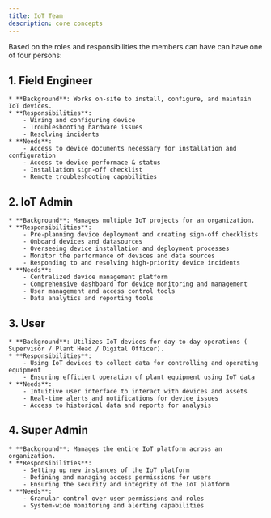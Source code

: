 ```yaml
---
title: IoT Team
description: core concepts
---
```


Based on the roles and responsibilities the members can have can have one of four persons:

## 1. Field Engineer
    * **Background**: Works on-site to install, configure, and maintain IoT devices.
    * **Responsibilities**: 
        - Wiring and configuring device
        - Troubleshooting hardware issues
        - Resolving incidents
    * **Needs**: 
        - Access to device documents necessary for installation and configuration
        - Access to device performace & status
        - Installation sign-off checklist
        - Remote troubleshooting capabilities

## 2. IoT Admin
    * **Background**: Manages multiple IoT projects for an organization.
    * **Responsibilities**: 
        - Pre-planning device deployment and creating sign-off checklists
        - Onboard devices and datasources
        - Overseeing device installation and deployment processes
        - Monitor the performance of devices and data sources
        - Responding to and resolving high-priority device incidents
    * **Needs**: 
        - Centralized device management platform
        - Comprehensive dashboard for device monitoring and management
        - User management and access control tools
        - Data analytics and reporting tools

## 3. User
    * **Background**: Utilizes IoT devices for day-to-day operations ( Supervisor / Plant Head / Digital Officer).
    * **Responsibilities**: 
        - Using IoT devices to collect data for controlling and operating equipment
        - Ensuring efficient operation of plant equipment using IoT data
    * **Needs**: 
        - Intuitive user interface to interact with devices and assets
        - Real-time alerts and notifications for device issues
        - Access to historical data and reports for analysis

## 4. Super Admin 
    * **Background**: Manages the entire IoT platform across an organization. 
    * **Responsibilities**: 
        - Setting up new instances of the IoT platform
        - Defining and managing access permissions for users
        - Ensuring the security and integrity of the IoT platform
    * **Needs**: 
        - Granular control over user permissions and roles
        - System-wide monitoring and alerting capabilities
